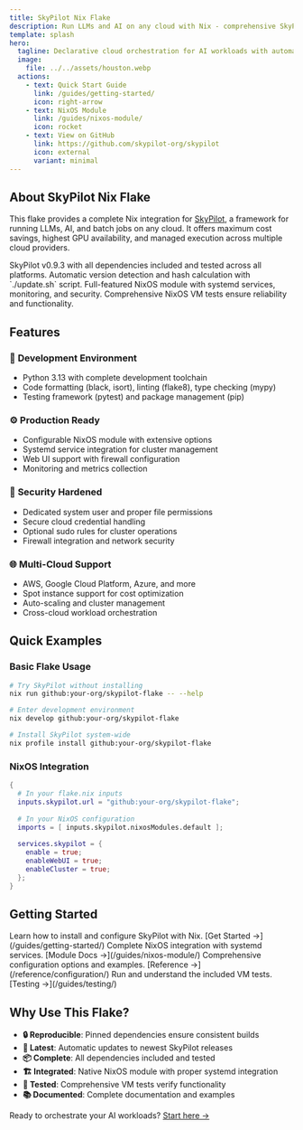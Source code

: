 ```yaml
---
title: SkyPilot Nix Flake
description: Run LLMs and AI on any cloud with Nix - comprehensive SkyPilot integration for NixOS
template: splash
hero:
  tagline: Declarative cloud orchestration for AI workloads with automatic updates!
  image:
    file: ../../assets/houston.webp
  actions:
    - text: Quick Start Guide
      link: /guides/getting-started/
      icon: right-arrow
    - text: NixOS Module
      link: /guides/nixos-module/
      icon: rocket
    - text: View on GitHub
      link: https://github.com/skypilot-org/skypilot
      icon: external
      variant: minimal
---
```



## About SkyPilot Nix Flake

This flake provides a complete Nix integration for [SkyPilot](https://github.com/skypilot-org/skypilot), a framework for running LLMs, AI, and batch jobs on any cloud. It offers maximum cost savings, highest GPU availability, and managed execution across multiple cloud providers.

<CardGrid stagger>
  <Card title="📦 Complete Package" icon="package">
    SkyPilot v0.9.3 with all dependencies included and tested across all platforms.
  </Card>
  <Card title="🔄 Auto Updates" icon="refresh">
    Automatic version detection and hash calculation with `./update.sh` script.
  </Card>
  <Card title="🏗️ NixOS Module" icon="setting">
    Full-featured NixOS module with systemd services, monitoring, and security.
  </Card>
  <Card title="🧪 VM Tested" icon="approve-check">
    Comprehensive NixOS VM tests ensure reliability and functionality.
  </Card>
</CardGrid>

## Features

### 🚀 **Development Environment**
- Python 3.13 with complete development toolchain
- Code formatting (black, isort), linting (flake8), type checking (mypy)
- Testing framework (pytest) and package management (pip)

### ⚙️ **Production Ready**
- Configurable NixOS module with extensive options
- Systemd service integration for cluster management
- Web UI support with firewall configuration
- Monitoring and metrics collection

### 🔐 **Security Hardened**
- Dedicated system user and proper file permissions
- Secure cloud credential handling
- Optional sudo rules for cluster operations
- Firewall integration and network security

### 🌐 **Multi-Cloud Support**
- AWS, Google Cloud Platform, Azure, and more
- Spot instance support for cost optimization
- Auto-scaling and cluster management
- Cross-cloud workload orchestration

## Quick Examples

### Basic Flake Usage
```bash
# Try SkyPilot without installing
nix run github:your-org/skypilot-flake -- --help

# Enter development environment
nix develop github:your-org/skypilot-flake

# Install SkyPilot system-wide
nix profile install github:your-org/skypilot-flake
```

### NixOS Integration
```nix
{
  # In your flake.nix inputs
  inputs.skypilot.url = "github:your-org/skypilot-flake";
  
  # In your NixOS configuration
  imports = [ inputs.skypilot.nixosModules.default ];
  
  services.skypilot = {
    enable = true;
    enableWebUI = true;
    enableCluster = true;
  };
}
```

## Getting Started

<CardGrid>
  <Card title="📖 Installation Guide" icon="document">
    Learn how to install and configure SkyPilot with Nix.
    [Get Started →](/guides/getting-started/)
  </Card>
  <Card title="🔧 NixOS Module" icon="puzzle">
    Complete NixOS integration with systemd services.
    [Module Docs →](/guides/nixos-module/)
  </Card>
  <Card title="📋 Configuration" icon="list-format">
    Comprehensive configuration options and examples.
    [Reference →](/reference/configuration/)
  </Card>
  <Card title="🧪 Testing" icon="test-tube">
    Run and understand the included VM tests.
    [Testing →](/guides/testing/)
  </Card>
</CardGrid>

## Why Use This Flake?

- **🔒 Reproducible**: Pinned dependencies ensure consistent builds
- **🚀 Latest**: Automatic updates to newest SkyPilot releases  
- **📦 Complete**: All dependencies included and tested
- **🏗️ Integrated**: Native NixOS module with proper systemd integration
- **🧪 Tested**: Comprehensive VM tests verify functionality
- **📚 Documented**: Complete documentation and examples

Ready to orchestrate your AI workloads? [Start here →](/guides/getting-started/)